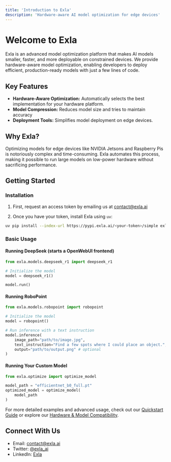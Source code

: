 ```yaml
---
title: 'Introduction to Exla'
description: 'Hardware-aware AI model optimization for edge devices'
---
```


# Welcome to Exla

Exla is an advanced model optimization platform that makes AI models smaller, faster, and more deployable on constrained devices. We provide hardware-aware model optimization, enabling developers to deploy efficient, production-ready models with just a few lines of code.

## Key Features

- **Hardware-Aware Optimization:** Automatically selects the best implementation for your hardware platform.
- **Model Compression:** Reduces model size and tries to maintain accuracy
- **Deployment Tools:** Simplifies model deployment on edge devices.

## Why Exla?

Optimizing models for edge devices like NVIDIA Jetsons and Raspberry Pis is notoriously complex and time-consuming. Exla automates this process, making it possible to run large models on low-power hardware without sacrificing performance.

## Getting Started

### Installation

1. First, request an access token by emailing us at contact@exla.ai

2. Once you have your token, install Exla using `uv`:
```bash
uv pip install --index-url https://pypi.exla.ai/<your-token>/simple exla
```

### Basic Usage

#### Running DeepSeek (starts a OpenWebUI frontend)
```python
from exla.models.deepseek_r1 import deepseek_r1

# Initialize the model
model = deepseek_r1()

model.run()
```

#### Running RoboPoint
```python
from exla.models.robopoint import robopoint

# Initialize the model
model = robopoint()

# Run inference with a text instruction
model.inference(
    image_path="path/to/image.jpg",
    text_instruction="Find a few spots where I could place an object.",
    output="path/to/output.png" # optional
)
```

#### Running Your Custom Model
```python
from exla.optimize import optimize_model

model_path = "efficientnet_b0_full.pt"
optimized_model = optimize_model(
    model_path
)
```

For more detailed examples and advanced usage, check out our [Quickstart Guide](/quickstart) or explore our [Hardware & Model Compatibility](/compatibility).

## Connect With Us

- Email: contact@exla.ai
- Twitter: [@exla_ai](https://x.com/exla_ai)
- LinkedIn: [Exla](https://linkedin.com/company/106019408) 